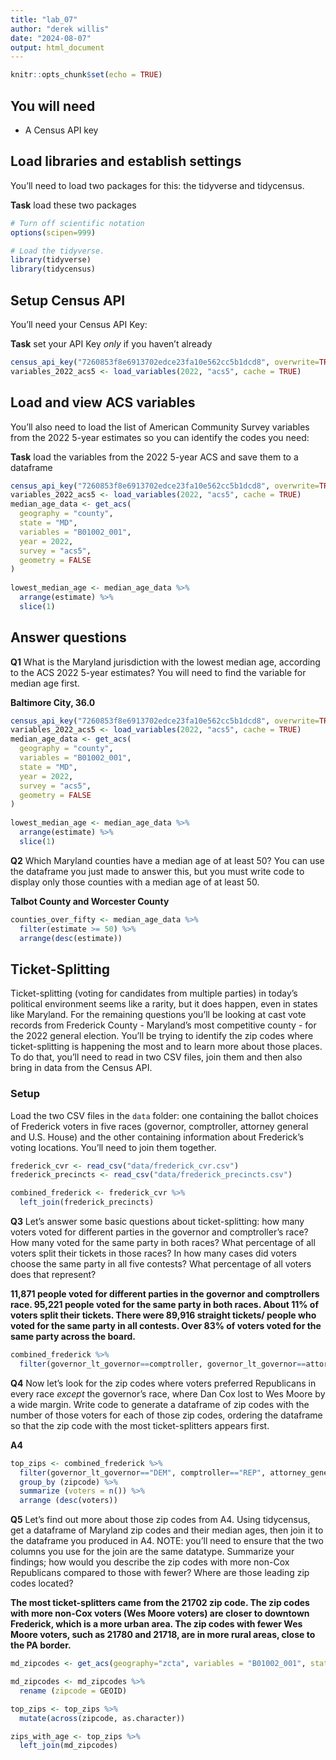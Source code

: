 ```yaml
---
title: "lab_07"
author: "derek willis"
date: "2024-08-07"
output: html_document
---
```


```r
knitr::opts_chunk$set(echo = TRUE)
```

## You will need

-   A Census API key

## Load libraries and establish settings

You'll need to load two packages for this: the tidyverse and tidycensus.

**Task** load these two packages

```r
# Turn off scientific notation
options(scipen=999)

# Load the tidyverse.
library(tidyverse)
library(tidycensus)
```

## Setup Census API

You'll need your Census API Key:

**Task** set your API Key *only* if you haven't already

```r
census_api_key("7260853f8e6913702edce23fa10e562cc5b1dcd8", overwrite=TRUE)
variables_2022_acs5 <- load_variables(2022, "acs5", cache = TRUE)

```

## Load and view ACS variables

You'll also need to load the list of American Community Survey variables from the 2022 5-year estimates so you can identify the codes you need:

**Task** load the variables from the 2022 5-year ACS and save them to a dataframe

```r
census_api_key("7260853f8e6913702edce23fa10e562cc5b1dcd8", overwrite=TRUE)
variables_2022_acs5 <- load_variables(2022, "acs5", cache = TRUE)
median_age_data <- get_acs(
  geography = "county",
  state = "MD",
  variables = "B01002_001",
  year = 2022,
  survey = "acs5",
  geometry = FALSE
)
  
lowest_median_age <- median_age_data %>%
  arrange(estimate) %>%
  slice(1)

```

## Answer questions

**Q1** What is the Maryland jurisdiction with the lowest median age, according to the ACS 2022 5-year estimates? You will need to find the variable for median age first.

**Baltimore City, 36.0**

```r
census_api_key("7260853f8e6913702edce23fa10e562cc5b1dcd8", overwrite=TRUE)
variables_2022_acs5 <- load_variables(2022, "acs5", cache = TRUE)
median_age_data <- get_acs(
  geography = "county",
  variables = "B01002_001",
  state = "MD",
  year = 2022,
  survey = "acs5",
  geometry = FALSE
)
  
lowest_median_age <- median_age_data %>%
  arrange(estimate) %>%
  slice(1)


```


**Q2** Which Maryland counties have a median age of at least 50? You can use the dataframe you just made to answer this, but you must write code to display only those counties with a median age of at least 50.

**Talbot County and Worcester County**

```r
counties_over_fifty <- median_age_data %>%
  filter(estimate >= 50) %>%
  arrange(desc(estimate))
```

## Ticket-Splitting

Ticket-splitting (voting for candidates from multiple parties) in today's political environment seems like a rarity, but it does happen, even in states like Maryland. For the remaining questions you'll be looking at cast vote records from Frederick County - Maryland's most competitive county - for the 2022 general election. You'll be trying to identify the zip codes where ticket-splitting is happening the most and to learn more about those places. To do that, you'll need to read in two CSV files, join them and then also bring in data from the Census API.

### Setup

Load the two CSV files in the `data` folder: one containing the ballot choices of Frederick voters in five races (governor, comptroller, attorney general and U.S. House) and the other containing information about Frederick's voting locations. You'll need to join them together.

```r

frederick_cvr <- read_csv("data/frederick_cvr.csv")
frederick_precincts <- read_csv("data/frederick_precincts.csv")

combined_frederick <- frederick_cvr %>% 
  left_join(frederick_precincts)

```

**Q3** Let's answer some basic questions about ticket-splitting: how many voters voted for different parties in the governor and comptroller's race? How many voted for the same party in both races? What percentage of all voters split their tickets in those races? In how many cases did voters choose the same party in all five contests? What percentage of all voters does that represent?

**11,871  people voted for different parties in the governor and comptrollers race. 95,221 people voted for the same party in both races. About 11% of voters split their tickets. There were 89,916 straight tickets/ people who voted for the same party in all contests. Over 83% of voters voted for the same party across the board.**

```r
combined_frederick %>% 
  filter(governor_lt_governor==comptroller, governor_lt_governor==attorney_general, governor_lt_governor==u_s_senator, governor_lt_governor==representative_in_congress_6)

```

**Q4** Now let's look for the zip codes where voters preferred Republicans in every race *except* the governor's race, where Dan Cox lost to Wes Moore by a wide margin. Write code to generate a dataframe of zip codes with the number of those voters for each of those zip codes, ordering the dataframe so that the zip code with the most ticket-splitters appears first.

**A4**

```r

top_zips <- combined_frederick %>% 
  filter(governor_lt_governor=="DEM", comptroller=="REP", attorney_general=="REP", u_s_senator=="REP", representative_in_congress_6=="REP") %>% 
  group_by (zipcode) %>% 
  summarize (voters = n()) %>% 
  arrange (desc(voters))

```

**Q5** Let's find out more about those zip codes from A4. Using tidycensus, get a dataframe of Maryland zip codes and their median ages, then join it to the dataframe you produced in A4. NOTE: you'll need to ensure that the two columns you use for the join are the same datatype. Summarize your findings; how would you describe the zip codes with more non-Cox Republicans compared to those with fewer? Where are those leading zip codes located?

**The most ticket-splitters came from the 21702 zip code. The zip codes with more non-Cox voters (Wes Moore voters) are closer to downtown Frederick, which is a more urban area. The zip codes with fewer Wes Moore voters, such as 21780 and 21718, are in more rural areas, close to the PA border.**

```r
md_zipcodes <- get_acs(geography="zcta", variables = "B01002_001", state='MD', year=2019) 

md_zipcodes <- md_zipcodes %>% 
  rename (zipcode = GEOID)

top_zips <- top_zips %>% 
  mutate(across(zipcode, as.character))

zips_with_age <- top_zips %>% 
  left_join(md_zipcodes) 

```

